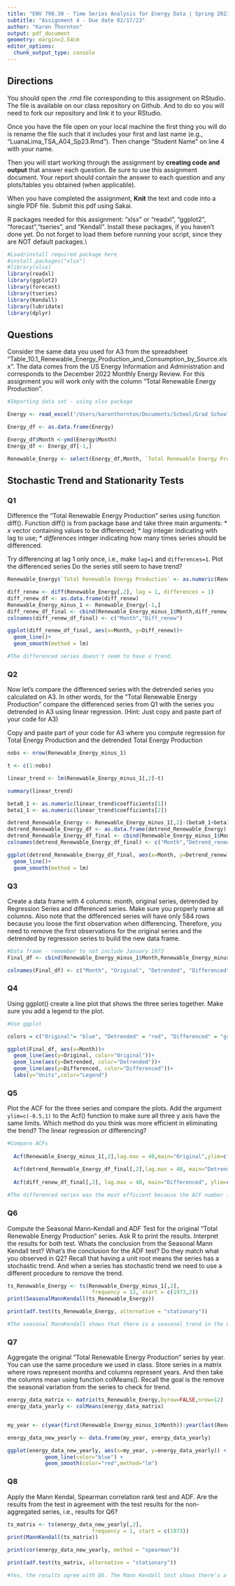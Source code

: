 ```yaml
---
title: "ENV 790.30 - Time Series Analysis for Energy Data | Spring 2023"
subtitle: "Assignment 4 - Due date 02/17/23"
author: "Karen Thornton"
output: pdf_document
geometry: margin=2.54cm
editor_options: 
  chunk_output_type: console
---
```

  
## Directions
  
You should open the .rmd file corresponding to this assignment on RStudio. The file is available on our class repository on Github. And to do so you will need to fork our repository and link it to your RStudio.  

Once you have the file open on your local machine the first thing you will do is rename the file such that it includes your first and last name (e.g., "LuanaLima_TSA_A04_Sp23.Rmd"). Then change "Student Name" on line 4 with your name. 

Then you will start working through the assignment by  **creating code and output** that answer each question. Be sure to use this assignment document. Your report should contain the answer to each question and any plots/tables you obtained (when applicable).

When you have completed the assignment, **Knit** the text and code into a single PDF file. Submit this pdf using Sakai. 

R packages needed for this assignment: "xlsx" or "readxl", "ggplot2", "forecast","tseries", and "Kendall". Install these packages, if you haven't done yet. Do not forget to load them before running your script, since they are NOT default packages.\\

```r
#Load/install required package here
#install.packages("xlsx")
#library(xlsx)
library(readxl)
library(ggplot2)
library(forecast)
library(tseries)
library(Kendall)
library(lubridate)
library(dplyr)

```

## Questions 

Consider the same data you used for A3 from the spreadsheet "Table_10.1_Renewable_Energy_Production_and_Consumption_by_Source.xlsx". The data comes from the US Energy Information and Administration and corresponds to the December 2022 Monthly Energy Review. For this assignment you will work only with the column "Total Renewable Energy Production". 


```r
#Importing data set - using xlsx package

Energy <- read_excel("/Users/karenthornton/Documents/School/Grad School/Year 2/Semester 2/Time Series/TimeSeriesAnalysis_Sp23/Data/Table_10.1_Renewable_Energy_Production_and_Consumption_by_Source.xlsx", skip = 9)

Energy_df <- as.data.frame(Energy)

Energy_df$Month <-ymd(Energy$Month)
Energy_df <- Energy_df[-1,]

Renewable_Energy <- select(Energy_df,Month, `Total Renewable Energy Production`)
```


## Stochastic Trend and Stationarity Tests

### Q1

Difference the "Total Renewable Energy Production" series using function diff(). Function diff() is from package base and take three main arguments:
* *x* vector containing values to be differenced;
* *lag* integer indicating with lag to use;
* *differences* integer indicating how many times series should be differenced.

Try differencing at lag 1 only once, i.e., make `lag=1` and `differences=1`. Plot the differenced series Do the series still seem to have trend?

```r
Renewable_Energy$`Total Renewable Energy Production` <- as.numeric(Renewable_Energy$`Total Renewable Energy Production`)

diff_renew <- diff(Renewable_Energy[,2], lag = 1, differences = 1)
diff_renew_df <- as.data.frame(diff_renew)
Renewable_Energy_minus_1 <- Renewable_Energy[-1,]
diff_renew_df_final <- cbind(Renewable_Energy_minus_1$Month,diff_renew_df)
colnames(diff_renew_df_final) <- c("Month","Diff_renew")

ggplot(diff_renew_df_final, aes(x=Month, y=Diff_renew))+
  geom_line()+
  geom_smooth(method = lm)

#The differenced series doesn't seem to have a trend. 

```

### Q2

Now let's compare the differenced series with the detrended series you calculated on A3. In other words, for the "Total Renewable Energy Production" compare the differenced series from Q1 with the series you detrended in A3 using linear regression. (Hint: Just copy and paste part of your code for A3)

Copy and paste part of your code for A3 where you compute regression for Total Energy Production and the detrended Total Energy Production

```r
nobs <- nrow(Renewable_Energy_minus_1)

t <- c(1:nobs)

linear_trend <- lm(Renewable_Energy_minus_1[,2]~t)

summary(linear_trend)

beta0_1 <- as.numeric(linear_trend$coefficients[1])
beta1_1 <- as.numeric(linear_trend$coefficients[2])

detrend_Renewable_Energy <- Renewable_Energy_minus_1[,2]-(beta0_1+beta1_1*t)
detrend_Renewable_Energy_df <- as.data.frame(detrend_Renewable_Energy)
detrend_Renewable_Energy_df_final <- cbind(Renewable_Energy_minus_1$Month,detrend_Renewable_Energy_df)
colnames(detrend_Renewable_Energy_df_final) <- c("Month","Detrend_renew")

ggplot(detrend_Renewable_Energy_df_final, aes(x=Month, y=Detrend_renew))+
  geom_line()+
  geom_smooth(method = lm)

```

### Q3
Create a data frame with 4 columns: month, original series, detrended by Regression Series and differenced series. Make sure you properly name all columns. Also note that the differenced series will have only 584 rows because you loose the first observation when differencing. Therefore, you need to remove the first observations for the original series and the detrended by regression series to build the new data frame.

```r
#Data frame - remember to not include January 1973
Final_df <- cbind(Renewable_Energy_minus_1$Month,Renewable_Energy_minus_1[,2], detrend_Renewable_Energy_df,diff_renew_df)

colnames(Final_df) <- c("Month", "Original", "Detrended", "Differenced")

```

### Q4
Using ggplot() create a line plot that shows the three series together. Make sure you add a legend to the plot.

```r
#Use ggplot

colors = c("Original"= "blue", "Detrended" = "red", "Differenced" = "green")

ggplot(Final_df, aes(x=Month))+
  geom_line(aes(y=Original, color="Original"))+
  geom_line(aes(y=Detrended, color="Detrended"))+
  geom_line(aes(y=Differenced, color="Differenced"))+
  labs(y="Units",color="Legend")

```


### Q5
Plot the ACF for the three series and compare the plots. Add the argument `ylim=c(-0.5,1)` to the Acf() function to make sure all three y axis have the same limits. Which method do you think was more efficient in eliminating the trend? The linear regression or differencing?

```r
#Compare ACFs
 
  Acf(Renewable_Energy_minus_1[,2],lag.max = 40,main="Original",ylim=c(-0.5,1))

  Acf(detrend_Renewable_Energy_df_final[,2],lag.max = 40, main="Detrended", ylim=c(-0.5,1))
  
  Acf(diff_renew_df_final[,2], lag.max = 40, main="Differenced", ylim=c(-0.5,1))
  
#The differenced series was the most efficient because the ACF number is lower for most of the lags (closer to being under the significance line). The detrended ACF has higher ACF values and there still seems to be a trend in the data. 
```


### Q6
Compute the Seasonal Mann-Kendall and ADF Test for the original "Total Renewable Energy Production" series. Ask R to print the results. Interpret the results for both test. Whats the conclusion from the Seasonal Mann Kendall test? What's the conclusion for the ADF test? Do they match what you observed in Q2? Recall that having a unit root means the series has a stochastic trend. And when a series has stochastic trend we need to use a different procedure to remove the trend.

```r
ts_Renewable_Energy <- ts(Renewable_Energy_minus_1[,2],
                           frequency = 12, start = c(1973,2))
print(SeasonalMannKendall(ts_Renewable_Energy))

print(adf.test(ts_Renewable_Energy, alternative = "stationary"))

#The seasonal MannKendall shows that there is a seasonal trend in the data. This is apparent because the p-value is less than 0.05, meaning it's significant and you can reject the null hypothesis. The ADF p-value is not significant (its greater than 0.05) which means that there is not a unit root and the series is stationary. This doesn't match Q2 because in Q2 we detrended the series. This question shows that there's a seasonal trend in the original data (before getting detrended). 
```

### Q7

Aggregate the original "Total Renewable Energy Production" series by year. You can use the same procedure we used in class. Store series in a matrix where rows represent months and columns represent years. And then take the columns mean using function colMeans(). Recall the goal is the remove the seasonal variation from the series to check for trend. 

```r

energy_data_matrix <- matrix(ts_Renewable_Energy,byrow=FALSE,nrow=12)
energy_data_yearly <- colMeans(energy_data_matrix)


my_year <- c(year(first(Renewable_Energy_minus_1$Month)):year(last(Renewable_Energy_minus_1$Month)))

energy_data_new_yearly <- data.frame(my_year, energy_data_yearly)

ggplot(energy_data_new_yearly, aes(x=my_year, y=energy_data_yearly)) +
            geom_line(color="blue") +
            geom_smooth(color="red",method="lm") 

```

### Q8

Apply the Mann Kendal, Spearman correlation rank test and ADF. Are the results from the test in agreement with the test results for the non-aggregated series, i.e., results for Q6?

```r
ts_matrix <- ts(energy_data_new_yearly[,2],
                           frequency = 1, start = c(1973))
print(MannKendall(ts_matrix))

print(cor(energy_data_new_yearly, method = "spearman"))

print(adf.test(ts_matrix, alternative = "stationary"))

#Yes, the results agree with Q6. The Mann Kendall test shows there's a trend and the correlation between year and the data is high (around 0.878) and the ADF isn't significant which shows that its stationary. 

```

